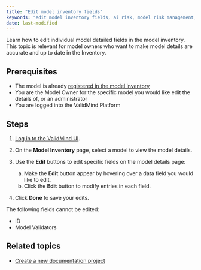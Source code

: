 ```yaml
---
title: "Edit model inventory fields"
keywords: "edit model inventory fields, ai risk, model risk management, ValidMind"
date: last-modified
---
```


Learn how to edit individual model detailed fields in the model inventory. This topic is relevant for model owners who want to make model details are accurate and up to date in the Inventory. 

## Prerequisites

* The model is already [registered in the model inventory](register-models.qmd)
* You are the Model Owner for the specific model you would like edit the details of, or an administrator
* You are logged into the ValidMind Platform

## Steps

<!--- NR TO DO Check with Mehdi: these steps didn't work for me, can't edit. Wrong permissions maybe? --->

1. [Log in to the ValidMind UI]({{< var vm_ui >}}).

2. On the **Model Inventory** page, select a model to view the model details.

3. Use the **Edit** buttons to edit specific fields on the model details page: 

   a. Make the **Edit** button appear by hovering over a data field you would like to edit.
   b. Click the **Edit** button to modify entries in each field.

4. Click **Done** to save your edits.

::: {.column-margin}
::: {.callout-tip}
The following fields cannot be edited:

- ID
- Model Validators
:::
:::

<!---
## Troubleshooting

[Include any common issues or errors that may arise during the task and how to resolve them.]
--->

## Related topics

* [Create a new documentation project](create-documentation-project.qmd)
<!--- TO DO We don't seem to have a topic for this
* [Edit a documentation project]()
--->
